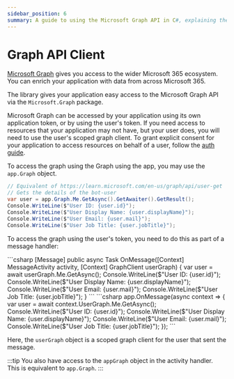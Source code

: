 ```yaml
---
sidebar_position: 6
summary: A guide to using the Microsoft Graph API in C#, explaining the methods for accessing Microsoft 365 data using application or user tokens, with sample code for retrieving user details and integrating Graph API within message handlers.
---
```



# Graph API Client

[Microsoft Graph](https://docs.microsoft.com/en-us/graph/overview) gives you access to the wider Microsoft 365 ecosystem. You can enrich your application with data from across Microsoft 365.

The library gives your application easy access to the Microsoft Graph API via the `Microsoft.Graph` package.

Microsoft Graph can be accessed by your application using its own application token, or by using the user's token. If you need access to resources that your application may not have, but your user does, you will need to use the user's scoped graph client. To grant explicit consent for your application to access resources on behalf of a user, follow the [auth guide](../in-depth-guides/user-authentication).

To access the graph using the Graph using the app, you may use the `app.Graph` object. 

```csharp
// Equivalent of https://learn.microsoft.com/en-us/graph/api/user-get
// Gets the details of the bot-user
var user = app.Graph.Me.GetAsync().GetAwaiter().GetResult();
Console.WriteLine($"User ID: {user.id}");
Console.WriteLine($"User Display Name: {user.displayName}");
Console.WriteLine($"User Email: {user.mail}");
Console.WriteLine($"User Job Title: {user.jobTitle}");
```

To access the graph using the user's token, you need to do this as part of a message handler:

<Tabs>
  <TabItem label="Controller" value="controller" default>
    ```csharp 
    [Message]
    public async Task OnMessage([Context] MessageActivity activity, [Context] GraphClient userGraph)
    {
        var user = await userGraph.Me.GetAsync();
        Console.WriteLine($"User ID: {user.id}");
        Console.WriteLine($"User Display Name: {user.displayName}");
        Console.WriteLine($"User Email: {user.mail}");
        Console.WriteLine($"User Job Title: {user.jobTitle}");
    }
    ```
  </TabItem>
  <TabItem label="Minimal" value="minimal">
    ```csharp 
    app.OnMessage(async context =>
    {
        var user = await context.UserGraph.Me.GetAsync();
        Console.WriteLine($"User ID: {user.id}");
        Console.WriteLine($"User Display Name: {user.displayName}");
        Console.WriteLine($"User Email: {user.mail}");
        Console.WriteLine($"User Job Title: {user.jobTitle}");
    });
    ```
  </TabItem>
</Tabs>

Here, the `userGraph` object is a scoped graph client for the user that sent the message.

:::tip
You also have access to the `appGraph` object in the activity handler. This is equivalent to `app.Graph`.
:::
